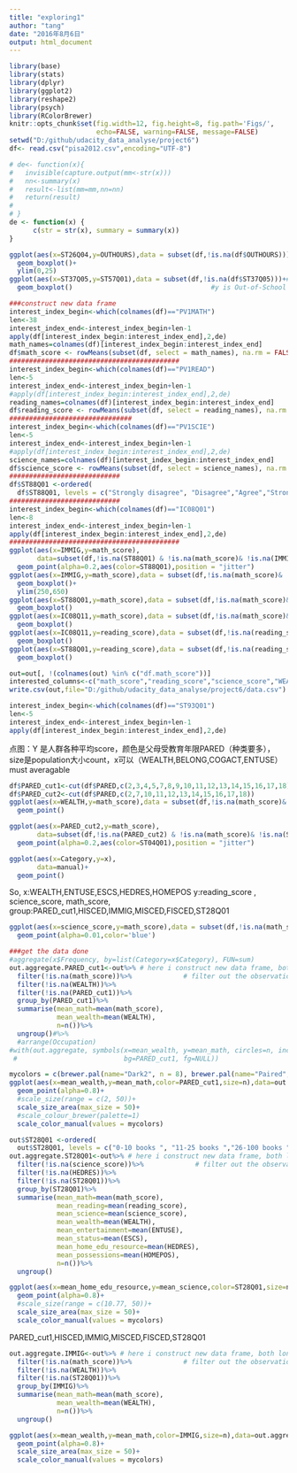 ```yaml
---
title: "exploring1"
author: "tang"
date: "2016年8月6日"
output: html_document
---
```


```r
library(base)
library(stats)
library(dplyr)
library(ggplot2)
library(reshape2)
library(psych)
library(RColorBrewer) 
knitr::opts_chunk$set(fig.width=12, fig.height=8, fig.path='Figs/',
                      echo=FALSE, warning=FALSE, message=FALSE)
setwd("D:/github/udacity_data_analyse/project6")
df<- read.csv("pisa2012.csv",encoding="UTF-8")

```

```r

# de<- function(x){
#   invisible(capture.output(mm<-str(x)))
#   nn<-summary(x)
#   result<-list(mm=mm,nn=nn)
#   return(result)
# 
# }
de <- function(x) {
      c(str = str(x), summary = summary(x))
}
```

```r
ggplot(aes(x=ST26Q04,y=OUTHOURS),data = subset(df,!is.na(df$OUTHOURS)))+
  geom_boxplot()+
  ylim(0,25)
ggplot(aes(x=ST37Q05,y=ST57Q01),data = subset(df,!is.na(df$ST37Q05)))+#x is Math Self-Efficacy - Solving Equation 1
  geom_boxplot()                                   #y is Out-of-School Study Time - Homework
```

```r
###construct new data frame
interest_index_begin<-which(colnames(df)=="PV1MATH")
len<-38
interest_index_end<-interest_index_begin+len-1
apply(df[interest_index_begin:interest_index_end],2,de)
math_names=colnames(df)[interest_index_begin:interest_index_end]
df$math_score <- rowMeans(subset(df, select = math_names), na.rm = FALSE)
###########################################
interest_index_begin<-which(colnames(df)=="PV1READ")
len<-5
interest_index_end<-interest_index_begin+len-1
#apply(df[interest_index_begin:interest_index_end],2,de)
reading_names=colnames(df)[interest_index_begin:interest_index_end]
df$reading_score <- rowMeans(subset(df, select = reading_names), na.rm = FALSE)
###############################
interest_index_begin<-which(colnames(df)=="PV1SCIE")
len<-5
interest_index_end<-interest_index_begin+len-1
#apply(df[interest_index_begin:interest_index_end],2,de)
science_names=colnames(df)[interest_index_begin:interest_index_end]
df$science_score <- rowMeans(subset(df, select = science_names), na.rm = FALSE)
############################
df$ST88Q01 <-ordered(
  df$ST88Q01, levels = c("Strongly disagree", "Disagree","Agree","Strongly agree"))
############################
interest_index_begin<-which(colnames(df)=="IC08Q01")
len<-8
interest_index_end<-interest_index_begin+len-1
apply(df[interest_index_begin:interest_index_end],2,de)
###########################################
ggplot(aes(x=IMMIG,y=math_score),
       data=subset(df,!is.na(ST88Q01) & !is.na(math_score)& !is.na(IMMIG)))+
  geom_point(alpha=0.2,aes(color=ST88Q01),position = "jitter")
ggplot(aes(x=IMMIG,y=math_score),data = subset(df,!is.na(math_score)& !is.na(IMMIG)))+
  geom_boxplot()+
  ylim(250,650)
ggplot(aes(x=ST88Q01,y=math_score),data = subset(df,!is.na(math_score)& !is.na(ST88Q01)))+
  geom_boxplot()
ggplot(aes(x=IC08Q11,y=math_score),data = subset(df,!is.na(math_score)& !is.na(IC08Q11)))+
  geom_boxplot()
ggplot(aes(x=IC08Q11,y=reading_score),data = subset(df,!is.na(reading_score)& !is.na(IC08Q11)))+
  geom_boxplot()
ggplot(aes(x=ST88Q01,y=reading_score),data = subset(df,!is.na(reading_score)& !is.na(ST88Q01)))+
  geom_boxplot()

out=out[, !(colnames(out) %in% c("df.math_score"))]
interested_columns<-c("math_score","reading_score","science_score","WEALTH","PARED_cut1","HISCED","IMMIG","MISCED","FISCED","ST28Q01","ENTUSE","ESCS","HEDRES","HOMEPOS")
write.csv(out,file="D:/github/udacity_data_analyse/project6/data.csv")
```

```r
interest_index_begin<-which(colnames(df)=="ST93Q01")
len<-5
interest_index_end<-interest_index_begin+len-1
apply(df[interest_index_begin:interest_index_end],2,de)

```

点图：Y 是人群各种平均score，颜色是父母受教育年限PARED（种类要多），size是population大小count，x可以（WEALTH,BELONG,COGACT,ENTUSE）must averagable

```r
df$PARED_cut1<-cut(df$PARED,c(2,3,4,5,7,8,9,10,11,12,13,14,15,16,17,18))
df$PARED_cut2<-cut(df$PARED,c(2,7,10,11,12,13,14,15,16,17,18))
ggplot(aes(x=WEALTH,y=math_score),data = subset(df,!is.na(math_score)& !is.na(WEALTH)))+
  geom_point()

ggplot(aes(x=PARED_cut2,y=math_score),
       data=subset(df,!is.na(PARED_cut2) & !is.na(math_score)& !is.na(ST04Q01)))+
  geom_point(alpha=0.2,aes(color=ST04Q01),position = "jitter")

ggplot(aes(x=Category,y=x),
       data=manual)+
  geom_point()
```

So, x:WEALTH,ENTUSE,ESCS,HEDRES,HOMEPOS     y:reading_score , science_score, math_score, group:PARED_cut1,HISCED,IMMIG,MISCED,FISCED,ST28Q01

```r
ggplot(aes(x=science_score,y=math_score),data = subset(df,!is.na(math_score)& !is.na(science_score)))+
  geom_point(alpha=0.01,color='blue')

```

```r
###get the data done
#aggregate(x$Frequency, by=list(Category=x$Category), FUN=sum)
out.aggregate.PARED_cut1<-out%>% # here i construct new data frame, both long and wide, for later use
  filter(!is.na(math_score))%>%             # filter out the observations with missed values
  filter(!is.na(WEALTH))%>%
  filter(!is.na(PARED_cut1))%>%
  group_by(PARED_cut1)%>%
  summarise(mean_math=mean(math_score),
            mean_wealth=mean(WEALTH),
            n=n())%>%
  ungroup()#%>%
  #arrange(Occupation)
#with(out.aggregate, symbols(x=mean_wealth, y=mean_math, circles=n, inches=1,
 #                           bg=PARED_cut1, fg=NULL))

mycolors = c(brewer.pal(name="Dark2", n = 8), brewer.pal(name="Paired", n = 10))
ggplot(aes(x=mean_wealth,y=mean_math,color=PARED_cut1,size=n),data=out.aggregate.PARED_cut1)+
  geom_point(alpha=0.8)+
  #scale_size(range = c(2, 50))+
  scale_size_area(max_size = 50)+
  #scale_colour_brewer(palette=1)
  scale_color_manual(values = mycolors)


```

```r
out$ST28Q01 <-ordered(
  out$ST28Q01, levels = c("0-10 books ", "11-25 books ","26-100 books ","101-200 books ","201-500 books ","More than 500 books"))
out.aggregate.ST28Q01<-out%>% # here i construct new data frame, both long and wide, for later use
  filter(!is.na(science_score))%>%             # filter out the observations with missed values
  filter(!is.na(HEDRES))%>%
  filter(!is.na(ST28Q01))%>%
  group_by(ST28Q01)%>%
  summarise(mean_math=mean(math_score),
            mean_reading=mean(reading_score),
            mean_science=mean(science_score),
            mean_wealth=mean(WEALTH),
            mean_entertainment=mean(ENTUSE),
            mean_status=mean(ESCS),
            mean_home_edu_resource=mean(HEDRES),
            mean_possessions=mean(HOMEPOS),
            n=n())%>%
  ungroup()

ggplot(aes(x=mean_home_edu_resource,y=mean_science,color=ST28Q01,size=n),data=out.aggregate.ST28Q01)+
  geom_point(alpha=0.8)+
  #scale_size(range = c(10.77, 50))+
  scale_size_area(max_size = 50)+
  scale_color_manual(values = mycolors)
```
PARED_cut1,HISCED,IMMIG,MISCED,FISCED,ST28Q01
```r
out.aggregate.IMMIG<-out%>% # here i construct new data frame, both long and wide, for later use
  filter(!is.na(math_score))%>%             # filter out the observations with missed values
  filter(!is.na(WEALTH))%>%
  filter(!is.na(ST28Q01))%>%
  group_by(IMMIG)%>%
  summarise(mean_math=mean(math_score),
            mean_wealth=mean(WEALTH),
            n=n())%>%
  ungroup()

ggplot(aes(x=mean_wealth,y=mean_math,color=IMMIG,size=n),data=out.aggregate.IMMIG)+
  geom_point(alpha=0.8)+
  scale_size_area(max_size = 50)+
  scale_color_manual(values = mycolors)

```


